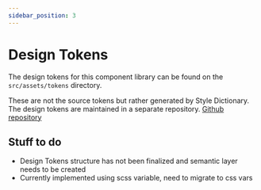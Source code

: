 ```yaml
---
sidebar_position: 3
---
```


# Design Tokens

The design tokens for this component library can be found on the `src/assets/tokens` directory.

These are not the source tokens but rather generated by Style Dictionary. The design tokens are maintained in a separate repository.
[Github repository](https://github.com/phantasmagoriadigital/sux-style-dictionary)

## Stuff to do

- Design Tokens structure has not been finalized and semantic layer needs to be created
- Currently implemented using scss variable, need to migrate to css vars